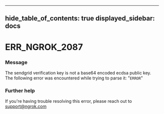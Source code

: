 

---
hide_table_of_contents: true
displayed_sidebar: docs
---


# ERR_NGROK_2087

### Message
The sendgrid verification key is not a base64 encoded ecdsa public key. The following error was encountered while trying to parse it: "`ERROR`"

<ErrorDetails />



### Further help
If you're having trouble resolving this error, please reach out to [support@ngrok.com](mailto:support@ngrok.com?subject=Help%20with%20ERR_NGROK_2087)

